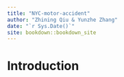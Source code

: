 ```yaml
--- 
title: "NYC-motor-accident"
author: "Zhining Qiu & Yunzhe Zhang"
date: "`r Sys.Date()`"
site: bookdown::bookdown_site
---
```


# Introduction

